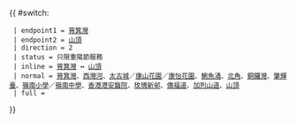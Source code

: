 {{ #switch: {{{format|}}}
  | endpoint1 = [[筲箕灣巴士總站|筲箕灣]]
  | endpoint2 = [[山頂公共運輸總站|山頂]]
  | direction = 2
  | status = 只限重陽節服務
  | inline = [[筲箕灣巴士總站|筲箕灣]] ↔ [[山頂公共運輸總站|山頂]]
  | normal = [[筲箕灣巴士總站|筲箕灣]]、[[西灣河]]、[[太古城]]／[[康山花園]]／[[康怡花園]]、[[鰂魚涌]]、[[北角]]、[[銅鑼灣]]、[[肇輝臺]]、[[嶺南小學]]／[[嶺南中學 (香港)|嶺南中學]]、[[香港港安醫院]]、[[玫瑰新邨]]、[[僑福道]]、[[加列山道]]、[[山頂公共運輸總站|山頂]]
  | full =
}}
